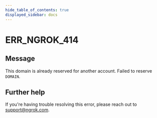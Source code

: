 ```yaml
---
hide_table_of_contents: true
displayed_sidebar: docs
---
```



# ERR_NGROK_414

## Message

This domain is already reserved for another account. Failed to reserve `DOMAIN`.

<ErrorDetails error="err_ngrok_414" />

## Further help

If you're having trouble resolving this error, please reach out to [support@ngrok.com](mailto:support@ngrok.com?subject=Help%20with%20ERR_NGROK_414).
